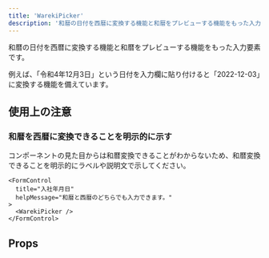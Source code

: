 ```yaml
---
title: 'WarekiPicker'
description: '和暦の日付を西暦に変換する機能と和暦をプレビューする機能をもった入力要素です。'
---
```


和暦の日付を西暦に変換する機能と和暦をプレビューする機能をもった入力要素です。

例えば、「令和4年12月3日」という日付を入力欄に貼り付けると「2022-12-03」に変換する機能を備えています。

<ComponentStory name="WarekiPicker" />

## 使用上の注意

### 和暦を西暦に変換できることを明示的に示す

コンポーネントの見た目からは和暦変換できることがわからないため、和暦変換できることを明示的にラベルや説明文で示してください。

```tsx editable
<FormControl
  title="入社年月日"
  helpMessage="和暦と西暦のどちらでも入力できます。"
>
  <WarekiPicker />
</FormControl>
```

## Props

<ComponentPropsTable name="WarekiPicker" />